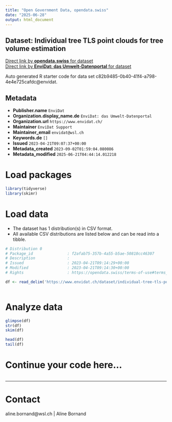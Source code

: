 ```yaml
---
title: "Open Government Data, opendata.swiss"
date: "2025-06-28"
output: html_document
---
```


## Dataset: Individual tree TLS point clouds for tree volume estimation



[Direct link by **opendata.swiss** for dataset](https://opendata.swiss/de/dataset/individual-tree-tls-point-clouds-for-tree-volume-estimation)<br>
[Direct link by **EnviDat: das Umwelt-Datenportal** for dataset](https://www.envidat.ch/#/metadata/individual-tree-tls-point-clouds-for-tree-volume-estimation)

Auto generated R starter code for data set c82b9485-0b40-41f4-a798-4e4e725cafdc@envidat.

## Metadata

- **Publisher.name** `EnviDat`
- **Organization.display_name.de** `EnviDat: das Umwelt-Datenportal`
- **Organization.url** `https://www.envidat.ch/`
- **Maintainer** `EnviDat Support`
- **Maintainer_email** `envidat@wsl.ch`
- **Keywords.de** `[]`
- **Issued** `2023-04-21T09:07:37+00:00`
- **Metadata_created** `2023-09-02T01:59:04.080086`
- **Metadata_modified** `2025-06-21T04:44:14.012218`


# Load packages

```r

library(tidyverse)
library(skimr)

```

# Load data

-   The dataset has 1 distribution(s) in CSV format.
-   All available CSV distributions are listed below and can be read into a tibble.

```r

# Distribution 0
# Package_id               : f2afab75-357b-4a55-b5ae-50810cc46307
# Description              : 
# Issued                   : 2023-04-21T09:14:29+00:00
# Modified                 : 2023-04-21T09:14:30+00:00
# Rights                   : https://opendata.swiss/terms-of-use#terms_by

df <- read_delim('https://www.envidat.ch/dataset/individual-tree-tls-point-clouds-for-tree-volume-estimation/resource/450e6bd6-f0c2-4c31-b410-52013c50e988')



```

# Analyze data

```r

glimpse(df)
str(df)
skim(df)

head(df)
tail(df)

```

# Continue your code here...

```r

```

------------------------------------------------------------------------

# Contact

aline.bornand@wsl.ch | Aline Bornand
